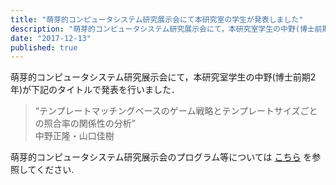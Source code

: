 ```yaml
---
title: "萌芽的コンピュータシステム研究展示会にて本研究室の学生が発表しました"
description: "萌芽的コンピュータシステム研究展示会にて，本研究室学生の中野(博士前期2年)が下記のタイトルで発表を行いました．"
date: "2017-12-13"
published: true
---
```


萌芽的コンピュータシステム研究展示会にて，本研究室学生の中野(博士前期2年)が下記のタイトルで発表を行いました．

> “テンプレートマッチングベースのゲーム戦略とテンプレートサイズごとの照合率の関係性の分析”  
> 中野正隆・山口佳樹

萌芽的コンピュータシステム研究展示会のプログラム等については [こちら](http://www.ieice.org/ken/paper/20171119SbZO/) を参照してください.
